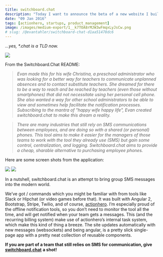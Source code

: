 ```yaml
---
title: switchboard.chat
description: "Today I want to announce the beta of a new website I built, switchboard.chat"
date: "09 Jan 2016"
tags: [actionhero, startups, product_management]
image: /images/medium-export/1__k7TOA8rMJW3wFmqxLyJsCw.png
# slug: /@evantahler/switchboard-chat-d1aa51478dc6
---
```


_…yes, \*.chat is a TLD now._

![](/images/medium-export/1__k7TOA8rMJW3wFmqxLyJsCw.png)

From the Switchboard.Chat README:

> _Evan made this for his wife Christina, a preschool administrator who was looking for a better way for teachers to communicate unplanned absences and to contact substitute teachers. She dreamed for there to be a way to reach and be reached by teachers (even those without smartphones) that did not necessitate using her personal cell phone. She also wanted a way for other school administrators to be able to view and sometimes help facilitate the notification processes. Subscribing to the mantra of "happy wife happy life", Evan created switchboard.chat to make this dream a reality._

> _There are many industries that still rely on SMS communications between employees, and are doing so with a shared (or personal) phones. This tool aims to make it easier for the managers of those teams to work with the tool they already use (SMS) but gain some control, centralization, and logging. Switchboard.chat aims to provide a cheap, sharable alternative to purchasing employee phones._

Here are some screen shots from the application:

![](/images/medium-export/0__NMkBcpHYcHJgXzcD.png)
![](/images/medium-export/0__j16fU__SE1WFSITa9.png)

In a nutshell, switchboard.chat is an attempt to bring group SMS messages into the modern world.

We’ve got / commands which you might be familiar with from tools like Slack or Hipchat (or video games before that). It was built with Angular 2, Bootstrap, Stripe, Twilio, and of course, [actionhero](http://www.actionherojs.com). I’m especially proud of the offline notification tools, so you don’t need to monitor the tool all the time, and will get notified when your team gets a messages. This (and the recurring billing system) make use of actionhero’s internal task system, which make this kind of thing a breeze. The site updates automatically with new messages (websockets) and being angular, is a pretty slick single-page app with a pretty neat collection of reusable components.

**If you are part of a team that still relies on SMS for communication, give** [**switchboard.chat**](http://switchboard.chat) **a shot!**
